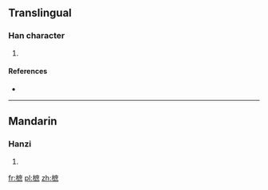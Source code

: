 ==Translingual==

===Han character===
{{Han char|rn=75|rad=木|as=11|sn=15|four=|canj=木戈廿火 (DITF)}}

# {{defn|Han|sort=木11}}

====References====
* {{Han ref|kx=0550.170|dkj=15447|dj=0938.100|hdz=21283.080|uh=6A1C|ud=27164}}

----

==Mandarin==

===Hanzi===
{{cmn-hanzi|pin=[[shù]] ([[shu4]])|wg=shu<sup>4</sup>}}

# {{defn|lang=cmn|sort=木11}}

[[fr:樜]]
[[pl:樜]]
[[zh:樜]]